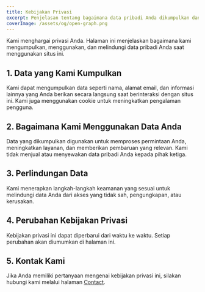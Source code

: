 ```yaml
---
title: Kebijakan Privasi
excerpt: Penjelasan tentang bagaimana data pribadi Anda dikumpulkan dan digunakan.
coverImage: /assets/og/open-graph.png
---
```

Kami menghargai privasi Anda. Halaman ini menjelaskan bagaimana kami mengumpulkan, menggunakan, dan melindungi data pribadi Anda saat menggunakan situs ini.

## 1\. Data yang Kami Kumpulkan

Kami dapat mengumpulkan data seperti nama, alamat email, dan informasi lainnya yang Anda berikan secara langsung saat berinteraksi dengan situs ini. Kami juga menggunakan cookie untuk meningkatkan pengalaman pengguna.

## 2\. Bagaimana Kami Menggunakan Data Anda

Data yang dikumpulkan digunakan untuk memproses permintaan Anda, meningkatkan layanan, dan memberikan pembaruan yang relevan. Kami tidak menjual atau menyewakan data pribadi Anda kepada pihak ketiga.

## 3\. Perlindungan Data

Kami menerapkan langkah-langkah keamanan yang sesuai untuk melindungi data Anda dari akses yang tidak sah, pengungkapan, atau kerusakan.

## 4\. Perubahan Kebijakan Privasi

Kebijakan privasi ini dapat diperbarui dari waktu ke waktu. Setiap perubahan akan diumumkan di halaman ini.

## 5\. Kontak Kami

Jika Anda memiliki pertanyaan mengenai kebijakan privasi ini, silakan hubungi kami melalui halaman [Contact](/contact).